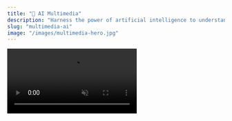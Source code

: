 ```yaml
---
title: "🎨 AI Multimedia"
description: "Harness the power of artificial intelligence to understand and create across all media"
slug: "multimedia-ai"
image: "/images/multimedia-hero.jpg"
---
```


<Frame caption="Experience AI multimedia in action">
  <video
    controls
    autoPlay
    muted
    loop
    playsInline
    className="w-full aspect-video rounded-xl shadow-lg"
    src="./public/videos/demo.mp4"
  />
</Frame>

# When voice, image, and text meet

Imagine an intelligence capable of **understanding a conversation**,  
**analyzing a look**, **generating an image**, and drawing **concrete insights** from it.  

This is the power of **multimedia AI**.  
An approach where each modality (voice, image, text) enriches the others to deliver a complete vision.

---

## 🌟 What changes for you

<Quote>
"We no longer process separate data. We finally see the **complete context**."
</Quote>

<CardGroup cols={2}>
  <Card title="Human understanding" icon="heart">
    AI perceives **emotions, intentions, and subtle signals** in voices and faces.
  </Card>
  <Card title="Custom creation" icon="sparkles">
    Generation of images, visuals, and content aligned with your brand.
  </Card>
  <Card title="Quick decisions" icon="zap">
    Recommendations based on the **entirety of multimodal signals**.
  </Card>
  <Card title="Enhanced experience" icon="smile">
    A more **natural, fluid, and personalized** interaction with your customers.
  </Card>
</CardGroup>

---

## 🎬 Three concrete stories

<Tabs>
<Tab title="🏬 A retail chain">
A customer enters the store, looks at a product, asks a question.  
Our AI detects their **interest**, analyzes their voice to identify **hesitation**, and generates in real-time a **personalized offer** displayed on screen.  
👉 Result: +50% conversion.
</Tab>

<Tab title="👩‍⚕️ A medical consultation">
A patient talks about their symptoms. The AI analyzes **words**, but also **voice tone** and **facial expressions**.  
It helps the doctor spot **non-verbal cues** that are crucial.  
👉 Result: more reliable diagnoses and reassured patients.
</Tab>

<Tab title="📞 A support center">
A customer calls while frustrated. Their voice betrays **frustration**.  
The AI automatically routes the call to a consultant trained in emotion management.  
👉 Result: +75% first-contact resolution.
</Tab>
</Tabs>

---

## 🤔 Multimedia AI explained simply

<AccordionGroup>
<Accordion title="Why combine multiple media?">
Because a single source (text, voice, or image) is not always enough.  
By combining signals, AI obtains a **finer and more human understanding**.
</Accordion>

<Accordion title="Is it difficult to implement?">
No. We offer a **turnkey integration** that adapts to your existing tools.
</Accordion>

<Accordion title="What about my data?">
They remain **under your control**: encrypted, secure, and stored in the infrastructure you choose.
</Accordion>
</AccordionGroup>

---

## 🚀 Ready to explore your own use cases?

<Callout>
💡 Start with a **pilot project**: a single concrete experience is enough to demonstrate the impact.
</Callout>

👉 [Contact us](/contact) to discover how multimedia AI can transform your processes.
